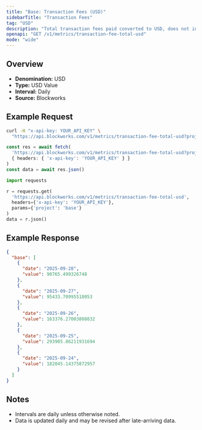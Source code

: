 ```yaml
---
title: "Base: Transaction Fees (USD)"
sidebarTitle: "Transaction Fees"
tag: "USD"
description: "Total transaction fees paid converted to USD, does not include out-of-protocol tips or additional sources of revenue"
openapi: "GET /v1/metrics/transaction-fee-total-usd"
mode: "wide"
---
```


## Overview

- **Denomination:** USD
- **Type:** USD Value
- **Interval:** Daily
- **Source:** Blockworks

## Example Request

<CodeGroup>

```bash cURL
curl -H "x-api-key: YOUR_API_KEY" \
  "https://api.blockworks.com/v1/metrics/transaction-fee-total-usd?project=base"
```

```typescript TypeScript
const res = await fetch(
  'https://api.blockworks.com/v1/metrics/transaction-fee-total-usd?project=base',
  { headers: { 'x-api-key': 'YOUR_API_KEY' } }
)
const data = await res.json()
```

```python Python
import requests

r = requests.get(
  'https://api.blockworks.com/v1/metrics/transaction-fee-total-usd',
  headers={'x-api-key': 'YOUR_API_KEY'},
  params={'project': 'base'}
)
data = r.json()
```

</CodeGroup>

## Example Response

```json
{
  "base": [
    {
      "date": "2025-09-28",
      "value": 90765.499326748
    },
    {
      "date": "2025-09-27",
      "value": 95433.70995518053
    },
    {
      "date": "2025-09-26",
      "value": 163376.27003808832
    },
    {
      "date": "2025-09-25",
      "value": 293905.86211931694
    },
    {
      "date": "2025-09-24",
      "value": 182045.14375872957
    }
  ]
}
```

## Notes
- Intervals are daily unless otherwise noted.
- Data is updated daily and may be revised after late-arriving data.